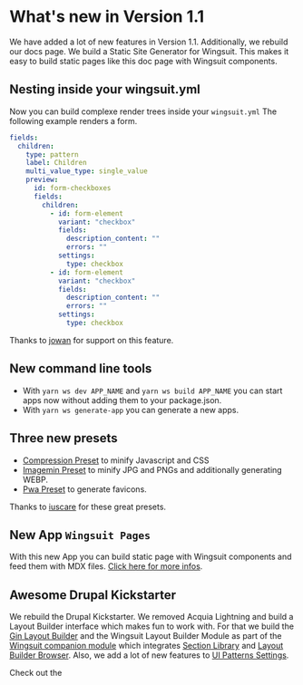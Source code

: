 # What's new in Version 1.1
We have added a lot of new features in Version 1.1. Additionally, we rebuild our docs page.
We build a Static Site Generator for Wingsuit. This makes it easy to build static pages like this doc page with Wingsuit components.

## Nesting inside your wingsuit.yml
Now you can build complexe render trees inside your `wingsuit.yml`
The following example renders a form.
```yml
fields:
  children:
    type: pattern
    label: Children
    multi_value_type: single_value
    preview:
      id: form-checkboxes
      fields:
        children:
          - id: form-element
            variant: "checkbox"
            fields:
              description_content: ""
              errors: ""
            settings:
              type: checkbox
          - id: form-element
            variant: "checkbox"
            fields:
              description_content: ""
              errors: ""
            settings:
              type: checkbox
```
Thanks to [jowan](https://github.com/jowan) for support on this feature.

## New command line tools
* With `yarn ws dev APP_NAME` and `yarn ws build APP_NAME` you can start apps now without adding them to your package.json.
* With `yarn ws generate-app` you can generate a new apps.

## Three new presets
* [Compression Preset](/presets/compression/) to minify Javascript and CSS
* [Imagemin Preset](/presets/imagemin/) to minify JPG and PNGs and additionally generating WEBP.
* [Pwa Preset](/presets/pwa/) to generate favicons.

Thanks to [iuscare](https://github.com/iuscare) for these great presets.

## New App `Wingsuit Pages`
With this new App you can build static page with Wingsuit components and feed them with MDX files.
[Click here for more infos](/apps/pages/).

## Awesome Drupal Kickstarter
We rebuild the Drupal Kickstarter. We removed Acquia Lightning and build a Layout Builder interface which makes fun to work with.
For that we build the [Gin Layout Builder](https://www.drupal.org/project/gin_lb) and the Wingsuit Layout Builder Module as part of the [Wingsuit companion module](https://www.drupal.org/project/wingsuit_companion) which integrates [Section Library](https://www.drupal.org/project/section_library) and [Layout Builder Browser](https://www.drupal.org/project/layout_builder_browser).
Also, we add a lot of new features to [UI Patterns Settings](https://www.drupal.org/project/ui_patterns_settings).

Check out the

